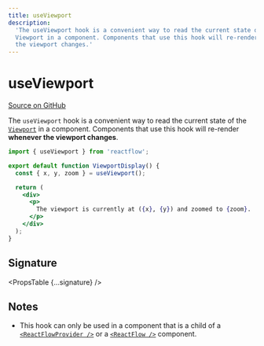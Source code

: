 ```yaml
---
title: useViewport
description:
  'The useViewport hook is a convenient way to read the current state of the
  Viewport in a component. Components that use this hook will re-render whenever
  the viewport changes.'
---
```



# useViewport

[Source on GitHub](https://github.com/xyflow/xyflow/blob/v11/packages/core/src/hooks/useViewport.ts/#L12)

The `useViewport` hook is a convenient way to read the current state of the
[`Viewport`](/api-reference/types/viewport) in a component. Components that use this hook
will re-render **whenever the viewport changes**.

```jsx
import { useViewport } from 'reactflow';

export default function ViewportDisplay() {
  const { x, y, zoom } = useViewport();

  return (
    <div>
      <p>
        The viewport is currently at ({x}, {y}) and zoomed to {zoom}.
      </p>
    </div>
  );
}
```

## Signature

<PropsTable {...signature} />

## Notes

- This hook can only be used in a component that is a child of a
  [`<ReactFlowProvider />`](/api-reference/react-flow-provider) or a
  [`<ReactFlow />`](/api-reference/react-flow) component.

